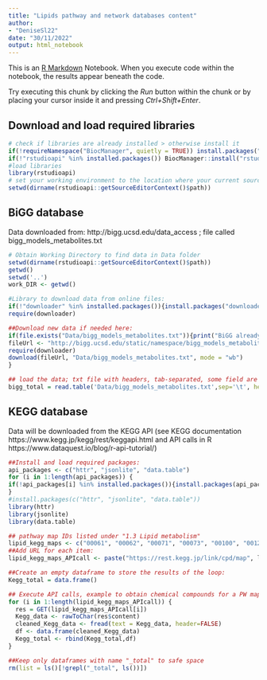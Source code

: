 ```yaml
---
title: "Lipids pathway and network databases content"
author: 
- "DeniseSl22"
date: "30/11/2022"
output: html_notebook
---
```


This is an [R Markdown](http://rmarkdown.rstudio.com) Notebook. When you execute code within the notebook, the results appear beneath the code. 

Try executing this chunk by clicking the *Run* button within the chunk or by placing your cursor inside it and pressing *Ctrl+Shift+Enter*. 

## Download and load required libraries
```r
# check if libraries are already installed > otherwise install it
if(!requireNamespace("BiocManager", quietly = TRUE)) install.packages("BiocManager",repos = "http://cran.us.r-project.org")
if(!"rstudioapi" %in% installed.packages()) BiocManager::install("rstudioapi")
#load libraries
library(rstudioapi)
# set your working environment to the location where your current source file is saved into.
setwd(dirname(rstudioapi::getSourceEditorContext()$path))
```


## BiGG database
Data downloaded from: http://bigg.ucsd.edu/data_access ; file called bigg_models_metabolites.txt
```r
# Obtain Working Directory to find data in Data folder
setwd(dirname(rstudioapi::getSourceEditorContext()$path))
getwd()
setwd('..')
work_DIR <- getwd()

#Library to download data from online files:
if(!"downloader" %in% installed.packages()){install.packages("downloader")}
require(downloader)

##Download new data if needed here:
if(file.exists("Data/bigg_models_metabolites.txt")){print("BiGG already downloaded")}else{
fileUrl <- "http://bigg.ucsd.edu/static/namespace/bigg_models_metabolites.txt"
require(downloader)
download(fileUrl, "Data/bigg_models_metabolites.txt", mode = "wb")
}

## load the data; txt file with headers, tab-separated, some field are empty so needs "fill =TRUE" .
bigg_total = read.table('Data/bigg_models_metabolites.txt',sep='\t', header = TRUE, fill = TRUE) 
```
## KEGG database
Data will be downloaded from the KEGG API (see KEGG documentation https://www.kegg.jp/kegg/rest/keggapi.html and API calls in R https://www.dataquest.io/blog/r-api-tutorial/)
```r
##Install and load required packages:
api_packages <- c("httr", "jsonlite", "data.table")
for (i in 1:length(api_packages)) {
if(!api_packages[i] %in% installed.packages()){install.packages(api_packages[i])}
}
#install.packages(c("httr", "jsonlite", "data.table"))
library(httr)
library(jsonlite)
library(data.table)

## pathway map IDs listed under "1.3 Lipid metabolism"
lipid_kegg_maps <- c("00061", "00062", "00071", "00073", "00100", "00120", "00121", "00140", "00561", "00564", "00565", "00600", "00590", "00591", "00592", "01040")
##Add URL for each item:
lipid_kegg_maps_APIcall <- paste("https://rest.kegg.jp/link/cpd/map", lipid_kegg_maps, sep="")

##Create an empty dataframe to store the results of the loop:
Kegg_total = data.frame()

## Execute API calls, example to obtain chemical compounds for a PW map:
for (i in 1:length(lipid_kegg_maps_APIcall)) {
  res = GET(lipid_kegg_maps_APIcall[i])
  Kegg_data <- rawToChar(res$content)
  cleaned_Kegg_data <- fread(text = Kegg_data, header=FALSE)
  df <- data.frame(cleaned_Kegg_data)
  Kegg_total <- rbind(Kegg_total,df)
}

##Keep only dataframes with name "_total" to safe space
rm(list = ls()[!grepl("_total", ls())])
```


